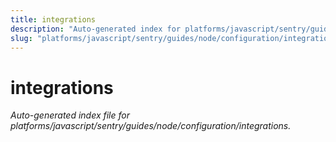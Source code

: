 ```yaml
---
title: integrations
description: "Auto-generated index for platforms/javascript/sentry/guides/node/configuration/integrations"
slug: "platforms/javascript/sentry/guides/node/configuration/integrations"
---
```


# integrations

_Auto-generated index file for platforms/javascript/sentry/guides/node/configuration/integrations._
